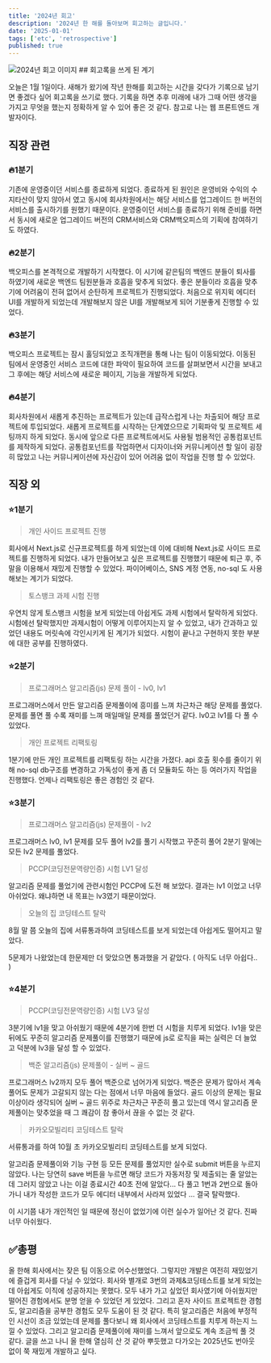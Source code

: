 ```yaml
---
title: '2024년 회고'
description: '2024년 한 해를 돌아보며 회고하는 글입니다.'
date: '2025-01-01'
tags: ['etc', 'retrospective']
published: true
---
```


<img src="1.webp" alt="2024년 회고 이미지" className="w-full max-w-[400px] h-auto mx-auto" />
## 회고록을 쓰게 된 계기

오늘은 1월 1일이다. 새해가 왔기에 작년 한해를 회고하는 시간을 갖다가 기록으로 남기면 좋겠다 싶어 회고록을 쓰기로 했다. 기록을 하면 추후 미래에 내가 그때 어떤 생각을 가지고 무엇을 했는지 정확하게 알 수 있어 좋은 것 같다. 참고로 나는 웹 프론트엔드 개발자이다.

## 직장 관련

### 🔥1분기

기존에 운영중이던 서비스를 종료하게 되었다. 종료하게 된 원인은 운영비와 수익의 수지타산이 맞지 않아서 였고 동시에 회사차원에서는 해당 서비스를 업그레이드 한 버전의 서비스를 출시하기를 원했기 때문이다. 운영중이던 서비스를 종료하기 위해 준비를 하면서 동시에 새로운 업그레이드 버전의 CRM서비스와 CRM백오피스의 기획에 참여하기도 하였다.

### 🔥2분기

백오피스를 본격적으로 개발하기 시작했다. 이 시기에 같은팀의 백엔드 분들이 퇴사를 하였기에 새로운 백엔드 팀원분들과 호흡을 맞추게 되었다. 좋은 분들이라 호흡을 맞추기에 어려움이 전혀 없어서 순탄하게 프로젝트가 진행되었다. 처음으로 위지윅 에디터 UI를 개발하게 되었는데 개발해보지 않은 UI를 개발해보게 되어 기분좋게 진행할 수 있었다.

### 🔥3분기

백오피스 프로젝트는 잠시 홀딩되었고 조직개편을 통해 나는 팀이 이동되었다. 이동된 팀에서 운영중인 서비스 코드에 대한 파악이 필요하여 코드를 살펴보면서 시간을 보내고 그 후에는 해당 서비스에 새로운 페이지, 기능을 개발하게 되었다.

### 🔥4분기

회사차원에서 새롭게 추진하는 프로젝트가 있는데 급작스럽게 나는 차출되어 해당 프로젝트에 투입되었다. 새롭게 프로젝트를 시작하는 단계였으므로 기획파악 및 프로젝트 세팅까지 하게 되었다. 동시에 앞으로 다른 프로젝트에서도 사용될 범용적인 공통컴포넌트를 제작하게 되었다. 공통컴포넌트를 작업하면서 디자이너와 커뮤니케이션 할 일이 굉장히 많았고 나는 커뮤니케이션에 자신감이 있어 어려움 없이 작업을 진행 할 수 있었다.

## 직장 외

### ⭐1분기

> 개인 사이드 프로젝트 진행

회사에서 Next.js로 신규프로젝트를 하게 되었는데 이에 대비해 Next.js로 사이드 프로젝트를 진행하게 되었다. 내가 만들어보고 싶은 프로젝트를 진행했기 때문에 퇴근 후, 주말을 이용해서 재밌게 진행할 수 있었다. 파이어베이스, SNS 계정 연동, no-sql 도 사용해보는 계기가 되었다.

> 토스뱅크 과제 시험 진행 

우연치 않게 토스뱅크 시험을 보게 되었는데 아쉽게도 과제 시험에서 탈락하게 되었다. 시험에선 탈락했지만 과제시험이 어떻게 이루어지는지 알 수 있었고, 내가 간과하고 있었던 내용도 머릿속에 각인시키게 된 계기가 되었다. 시험이 끝나고 구현하지 못한 부분에 대한 공부를 진행하였다.

### ⭐2분기

> 프로그래머스 알고리즘(js) 문제 풀이 - lv0, lv1 

프로그래머스에서 만든 알고리즘 문제풀이에 흥미를 느껴 차근차근 해당 문제를 풀었다. 문제를 풀면 풀 수록 재미를 느껴 매일매일 문제를 풀었던거 같다. lv0고 lv1를 다 풀 수 있었다. 

> 개인 프로젝트 리팩토링

1분기에 만든 개인 프로젝트를 리팩토링 하는 시간을 가졌다. api 호출 횟수를 줄이기 위해 no-sql db구조를 변경하고 가독성이 좋게 좀 더 모듈화도 하는 등 여러가지 작업을 진행했다. 언제나 리팩토링은 좋은 경험인 것 같다.

### ⭐3분기

> 프로그래머스 알고리즘(js) 문제풀이 - lv2

프로그래머스 lv0, lv1 문제를 모두 풀어 lv2를 풀기 시작했고 꾸준히 풀어 2분기 말에는 모든 lv2 문제를 풀었다.

> PCCP(코딩전문역량인증) 시험 LV1 달성

알고리즘 문제를 풀었기에 관련시험인 PCCP에 도전 해 보았다. 결과는 lv1 이었고 너무 아쉬었다. 왜냐하면 내 목표는 lv3였기 때문이었다. 

> 오늘의 집 코딩테스트 탈락 

8월 말 쯤 오늘의 집에 서류통과하여 코딩테스트를 보게 되었는데 아쉽게도 떨어지고 말았다.

5문제가 나왔었는데 한문제만 더 맞았으면 통과했을 거 같았다. ( 아직도 너무 아쉽다.. )  

### ⭐4분기

> PCCP(코딩전문역량인증) 시험 LV3 달성

3분기에 lv1을 맞고 아쉬웠기 때문에 4분기에 한번 더 시험을 치루게 되었다. lv1을 맞은 뒤에도 꾸준히 알고리즘 문제풀이를 진행했기 때문에 js로 로직을 짜는 실력은 더 늘었고 덕분에 lv3을 달성 할 수 있었다. 

> 백준 알고리즘(js) 문제풀이 - 실버 ~ 골드 

프로그래머스 lv2까지 모두 풀어 백준으로 넘어가게 되었다. 백준은 문제가 많아서 계속 풀어도 문제가 고갈되지 않는 다는 점에서 너무 마음에 들었다. 골드 이상의 문제는 필요이상이라 생각되어 실버 ~ 골드 위주로 차근차근 꾸준히 풀고 있는데 역시 알고리즘 문제풀이는 맞추었을 때 그 쾌감이 참 좋아서 끊을 수 없는 것 같다. 

> 카카오모빌리티 코딩테스트 탈락 

서류통과를 하여 10월 초 카카오모빌리티 코딩테스트를 보게 되었다.

알고리즘 문제풀이와 기능 구현 등 모든 문제를 풀었지만 실수로 submit 버튼을 누르지 않았다. 나는 당연히 save 버튼을 누르면 해당 코드가 자동저장 및 제출되는 줄 알았는데 그러지 않았고 나는 이걸 종료시간 40초 전에 알았다... 다 풀고 1번과 2번으로 돌아가니 내가 작성한 코드가 모두 에디터 내부에서 사라져 있었다 ... 결국 탈락했다. 

이 시기쯤 내가 개인적인 일 때문에 정신이 없었기에 이런 실수가 일어난 것 같다. 진짜 너무 아쉬웠다.

## ✅총평

올 한해 회사에서는 잦은 팀 이동으로 어수선했었다. 그렇지만 개발은 여전히 재밌었기에 즐겁게 회사를 다닐 수 있었다. 회사와 별개로 3번의 과제&코딩테스트를 보게 되었는데 아쉽게도 이직에 성공하지는 못했다. 모두 내가 가고 싶었던 회사였기에 아쉬웠지만 떨어진 경험에서도 분명 얻을 수 있었던 게 있었다. 그리고 혼자 사이드 프로젝트한 경험도, 알고리즘을 공부한 경험도 모두 도움이 된 것 같다. 특히 알고리즘은 처음에 부정적인 시선이 조금 있었는데 문제를 풀다보니 왜 회사에서 코딩테스트를 치루게 하는지 느낄 수 있었다. 그리고 알고리즘 문제풀이에 재미를 느껴서 앞으로도 계속 조금씩 풀 것 같다. 글을 쓰고 나니 올 한해 열심히 산 것 같아 뿌듯했고 다가오는 2025년도 번아웃 없이 쭉 재밌게 개발하고 싶다.

